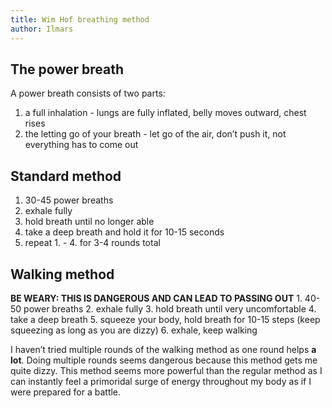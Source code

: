```yaml
---
title: Wim Hof breathing method
author: Ilmars
---
```


## The power breath
A power breath consists of two parts:

1. a full inhalation - lungs are fully inflated, belly moves outward, chest rises
2. the letting go of your breath - let go of the air, don't push it, not everything has to come out

## Standard method
1. 30-45 power breaths
2. exhale fully
3. hold breath until no longer able
4. take a deep breath and hold it for 10-15 seconds
5. repeat 1. - 4. for 3-4 rounds total

## Walking method
**BE WEARY: THIS IS DANGEROUS AND CAN LEAD TO PASSING OUT**
1. 40-50 power breaths
2. exhale fully
3. hold breath until very uncomfortable
4. take a deep breath
5. squeeze your body, hold breath for 10-15 steps (keep squeezing as long as you are dizzy)
6. exhale, keep walking

I haven't tried multiple rounds of the walking method as one round helps **a lot**. Doing multiple rounds seems dangerous because this method gets me quite dizzy. This method seems more powerful than the regular method as I can instantly feel a primoridal surge of energy throughout my body as if I were prepared for a battle.

